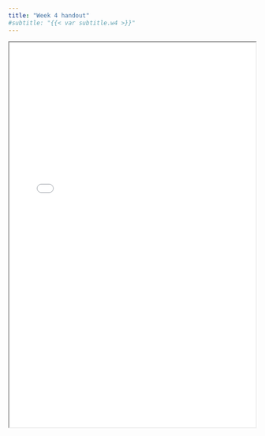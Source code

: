 ```yaml
---
title: "Week 4 handout"
#subtitle: "{{< var subtitle.w4 >}}"
---
```


```{=html}
<iframe width="500" height="780" src="/materials/handouts/handouts_w04.pdf" ></iframe>
```
